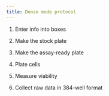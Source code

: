 ```yaml
---
title: Dense mode protocol
---
```


1.  Enter info into boxes

2.  Make the stock plate

3.  Make the assay-ready plate

4.  Plate cells

5.  Measure viability

6.  Collect raw data in 384-well format
